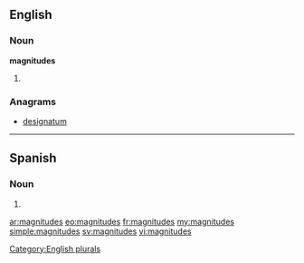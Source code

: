 ==English==

===Noun===
'''magnitudes'''

# {{plural of|magnitude}}

===Anagrams===
* [[designatum#English|designatum]]

[[Category:English plurals]]

----
==Spanish==

===Noun===
{{head|es|noun form|g=f|g2=p}}

# {{plural of|nocat=1|magnitud|lang=es}}

[[ar:magnitudes]]
[[eo:magnitudes]]
[[fr:magnitudes]]
[[my:magnitudes]]
[[simple:magnitudes]]
[[sv:magnitudes]]
[[vi:magnitudes]]